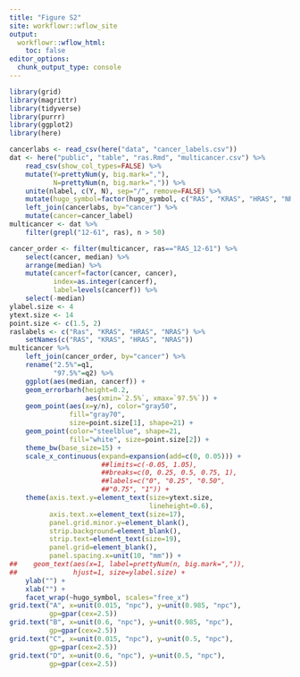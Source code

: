 ```yaml
---
title: "Figure S2"
site: workflowr::wflow_site
output:
  workflowr::wflow_html:
    toc: false
editor_options:
  chunk_output_type: console
---
```


```r
library(grid)
library(magrittr)
library(tidyverse)
library(purrr)
library(ggplot2)
library(here)
```

```r
cancerlabs <- read_csv(here("data", "cancer_labels.csv"))
dat <- here("public", "table", "ras.Rmd", "multicancer.csv") %>%
    read_csv(show_col_types=FALSE) %>%
    mutate(Y=prettyNum(y, big.mark=","),
           N=prettyNum(n, big.mark=",")) %>%
    unite(nlabel, c(Y, N), sep="/", remove=FALSE) %>%
    mutate(hugo_symbol=factor(hugo_symbol, c("RAS", "KRAS", "HRAS", "NRAS"))) %>%
    left_join(cancerlabs, by="cancer") %>%
    mutate(cancer=cancer_label)
multicancer <- dat %>%
    filter(grepl("12-61", ras), n > 50)
```

```r
cancer_order <- filter(multicancer, ras=="RAS_12-61") %>%
    select(cancer, median) %>%
    arrange(median) %>%
    mutate(cancerf=factor(cancer, cancer),
           index=as.integer(cancerf),
           label=levels(cancerf)) %>%
    select(-median)
ylabel.size <- 4
ytext.size <- 14
point.size <- c(1.5, 2)
raslabels <- c("Ras", "KRAS", "HRAS", "NRAS") %>%
    setNames(c("RAS", "KRAS", "HRAS", "NRAS"))
multicancer %>%
    left_join(cancer_order, by="cancer") %>%
    rename("2.5%"=q1,
           "97.5%"=q2) %>%
    ggplot(aes(median, cancerf)) +
    geom_errorbarh(height=0.2,
                   aes(xmin=`2.5%`, xmax=`97.5%`)) +
    geom_point(aes(x=y/n), color="gray50",
               fill="gray70",
               size=point.size[1], shape=21) +
    geom_point(color="steelblue", shape=21,
               fill="white", size=point.size[2]) +
    theme_bw(base_size=15) +
    scale_x_continuous(expand=expansion(add=c(0, 0.05))) +
                       ##limits=c(-0.05, 1.05),
                       ##breaks=c(0, 0.25, 0.5, 0.75, 1),
                       ##labels=c("0", "0.25", "0.50",
                       ##"0.75", "1")) +
    theme(axis.text.y=element_text(size=ytext.size,
                                   lineheight=0.6),
          axis.text.x=element_text(size=17),
          panel.grid.minor.y=element_blank(),
          strip.background=element_blank(),
          strip.text=element_text(size=19),
          panel.grid=element_blank(),
          panel.spacing.x=unit(10, "mm")) +
##    geom_text(aes(x=1, label=prettyNum(n, big.mark=",")),
##              hjust=1, size=ylabel.size) +
    ylab("") +
    xlab("") +
    facet_wrap(~hugo_symbol, scales="free_x")
grid.text("A", x=unit(0.015, "npc"), y=unit(0.985, "npc"),
          gp=gpar(cex=2.5))
grid.text("B", x=unit(0.6, "npc"), y=unit(0.985, "npc"),
          gp=gpar(cex=2.5))
grid.text("C", x=unit(0.015, "npc"), y=unit(0.5, "npc"),
          gp=gpar(cex=2.5))
grid.text("D", x=unit(0.6, "npc"), y=unit(0.5, "npc"),
          gp=gpar(cex=2.5))
```
